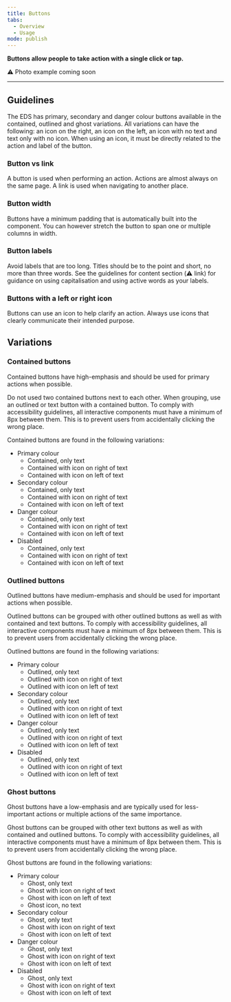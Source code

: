 ```yaml
---
title: Buttons
tabs:
  - Overview
  - Usage
mode: publish
---
```



**Buttons allow people to take action with a single click or tap.**

:warning: Photo example coming soon

---

## Guidelines

The EDS has primary, secondary and danger colour buttons available in the contained, outlined and ghost variations. All variations can have the following: an icon on the right, an icon on the left, an icon with no text and text only with no icon. When using an icon, it must be directly related to the action and label of the button.

### Button vs link

A button is used when performing an action. Actions are almost always on the same page. A link is used when navigating to another place.

### Button width

Buttons have a minimum padding that is automatically built into the component. You can however stretch the button to span one or multiple columns in width.

### Button labels

Avoid labels that are too long. Titles should be to the point and short, no more than three words.
See the guidelines for content section (:warning: link) for guidance on using capitalisation and using active words as your labels.

### Buttons with a left or right icon

Buttons can use an icon to help clarify an action. Always use icons that clearly communicate their intended purpose.

## Variations

### Contained buttons

<Embed url="https://www.figma.com/file/0bGXR2sCwMVSDNyyzu5BXrO5/Desktop-UI?node-id=118%3A826" />

Contained buttons have high-emphasis and should be used for primary actions when possible.

Do not used two contained buttons next to each other. When grouping, use an outlined or text button with a contained button.
To comply with accessibility guidelines, all interactive components must have a minimum of 8px between them. This is to prevent users from accidentally clicking the wrong place.

Contained buttons are found in the following variations:

- Primary colour
  - Contained, only text
  - Contained with icon on right of text
  - Contained with icon on left of text
- Secondary colour
  - Contained, only text
  - Contained with icon on right of text
  - Contained with icon on left of text
- Danger colour
  - Contained, only text
  - Contained with icon on right of text
  - Contained with icon on left of text
- Disabled
  - Contained, only text
  - Contained with icon on right of text
  - Contained with icon on left of text

### Outlined buttons

<Embed url="https://www.figma.com/file/0bGXR2sCwMVSDNyyzu5BXrO5/Desktop-UI?node-id=109%3A252" />

Outlined buttons have medium-emphasis and should be used for important actions when possible.

Outlined buttons can be grouped with other outlined buttons as well as with contained and text buttons.
To comply with accessibility guidelines, all interactive components must have a minimum of 8px between them. This is to prevent users from accidentally clicking the wrong place.

Outlined buttons are found in the following variations:

- Primary colour
  - Outlined, only text
  - Outlined with icon on right of text
  - Outlined with icon on left of text
- Secondary colour
  - Outlined, only text
  - Outlined with icon on right of text
  - Outlined with icon on left of text
- Danger colour
  - Outlined, only text
  - Outlined with icon on right of text
  - Outlined with icon on left of text
- Disabled
  - Outlined, only text
  - Outlined with icon on right of text
  - Outlined with icon on left of text

### Ghost buttons

<Embed url="https://www.figma.com/file/0bGXR2sCwMVSDNyyzu5BXrO5/Desktop-UI?node-id=109%3A321" />

Ghost buttons have a low-emphasis and are typically used for less-important actions or multiple actions of the same importance.

Ghost buttons can be grouped with other text buttons as well as with contained and outlined buttons. To comply with accessibility guidelines, all interactive components must have a minimum of 8px between them. This is to prevent users from accidentally clicking the wrong place.

Ghost buttons are found in the following variations:

- Primary colour
  - Ghost, only text
  - Ghost with icon on right of text
  - Ghost with icon on left of text
  - Ghost icon, no text
- Secondary colour
  - Ghost, only text
  - Ghost with icon on right of text
  - Ghost with icon on left of text
- Danger colour
  - Ghost, only text
  - Ghost with icon on right of text
  - Ghost with icon on left of text
- Disabled
  - Ghost, only text
  - Ghost with icon on right of text
  - Ghost with icon on left of text
